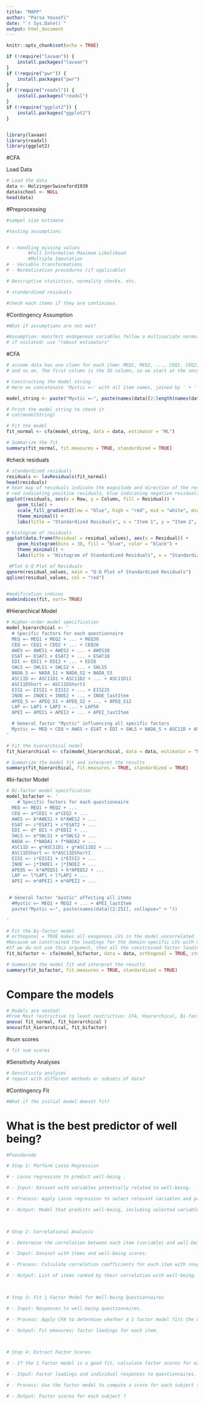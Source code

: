---
title: "MAPP"
author: "Parsa Yousefi"
date: "`r Sys.Date()`"
output: html_document
---

```{r setup, include=FALSE}
knitr::opts_chunk$set(echo = TRUE)

if (!require("lavaan")) {
    install.packages("lavaan")
}
if (!require("pwr")) {
    install.packages("pwr")
}
if (!require("readxl")) {
    install.packages("readxl")
}
if (!require("ggplot2")) {
    install.packages("ggplot2")
}


library(lavaan)
library(readxl)
library(ggplot2)


```



#CFA

Load Data
```{r}
# Load the data
data <- HolzingerSwineford1939
data$school <- NULL
head(data)

```

#Preprocessing
```{r}
#sampel size estimate

#testing assumptions


# - Handling missing values
        #Full Information Maximum Likelihood
        #Multiple Imputation
# - Variable transformations
# - Normalization procedures (if applicable)

# Descriptive statistics, normality checks, etc.

# standardized residuals

#check each items if they are continious. 

```
#Contingency Assumption
```{r}
#What if assumptions are not met?

#Assumption: manifest endogenous variables follow a multivariate normal distribution
# if violated: use "robust estimators"


```

#CFA
```{r}
# assume data has one clumn for each item: MEQ1, MEQ2, ..., CEQ1, CEQ2, ..., AWE1, AWE2,
# and so on. The first column is the ID column, so we start at the second column (index 2)

# Constructing the model string
# Here we concatenate 'Mystic =~' with all item names, joined by ' + '

model_string <- paste("Mystic =~", paste(names(data)[2:length(names(data))], collapse=" + "))

# Print the model string to check it
# cat(modelString)

# Fit the model
fit_normal <- cfa(model_string, data = data, estimator = "ML")

# Summarize the fit
summary(fit_normal, fit.measures = TRUE, standardized = TRUE)
```

#check residuals
```{r}

# standardized residuals
residuals <- lavResiduals(fit_normal)
head(residuals)
# heat map of residuals indicate the magnitude and direction of the residuals, 
# red indicating positive residuals, blue indicating negative residuals, and white indicating residuals close to zero.
ggplot(residuals, aes(x = Row, y = Column, fill = Residual)) +
    geom_tile() +
    scale_fill_gradient2(low = "blue", high = "red", mid = "white", midpoint = 0, limit = c(-3, 3)) +
    theme_minimal() +
    labs(title = "Standardized Residuals", x = "Item 1", y = "Item 2", fill = "Residual")

# histogram of residuals
ggplot(data.frame(Residual = residual_values), aes(x = Residual)) +
    geom_histogram(bins = 30, fill = "blue", color = "black") +
    theme_minimal() +
    labs(title = "Histogram of Standardized Residuals", x = "Standardized Residual", y = "Frequency")

 #Plot Q-Q Plot of Residuals
qqnorm(residual_values, main = "Q-Q Plot of Standardized Residuals")
qqline(residual_values, col = "red")


#modification indices
modeindices(fit, sort= TRUE)

```


#Hierarchical Model
```{r}


# Higher-order model specification 
model_hierarchical <- '
  # Specific factors for each questionnaire
  MEQ =~ MEQ1 + MEQ2 + ... + MEQ30
  CEQ =~ CEQ1 + CEQ2 + ... + CEQ26
  AWES =~ AWES1 + AWES2 + ... + AWES30
  ESAT =~ ESAT1 + ESAT2 + ... + ESAT18
  EDI =~ EDI1 + EDI2 + ... + EDI8
  SWLS =~ SWLS1 + SWLS2 + ... + SWLS5
  NADA_S =~ NADA_S1 + NADA_S2 + NADA_S3
  ASC11D =~ ASC11D1 + ASC11D2 + ... + ASC11D11
  ASC11DShort =~ ASC11DShort1
  EISI =~ EISI1 + EISI2 + ... + EISI25
  INOE =~ INOE1 + INOE2 + ... + INOE_lastItem
  APEQ_S =~ APEQ_S1 + APEQ_S2 + ... + APEQ_S12
  LAP =~ LAP1 + LAP2 + ... + LAP56
  APEI =~ APEI1 + APEI2 + ... + APEI_lastItem

  # General factor "Mystic" influencing all specific factors
  Mystic =~ MEQ + CEQ + AWES + ESAT + EDI + SWLS + NADA_S + ASC11D + ASC11DShort + INOE + EISI + APEQ_S + LAP + APEI
'

# Fit the hierarchical model 
fit_hierarchical <- cfa(model_hierarchical, data = data, estimator = "ML")

# Summarize the model fit and interpret the results
summary(fit_hierarchical, fit.measures = TRUE, standardized = TRUE)


```

#bi-factor Model
```{r}
# Bi-factor model specification
model_bifactor <- '
    # Specific factors for each questionnaire
  MEQ =~ MEQ1 + MEQ2 + ... 
  CEQ =~ a*CEQ1 + a*CEQ2 + ... 
  AWES =~ b*AWES1 + b*AWES2 + ...
  ESAT =~ c*ESAT1 + c*ESAT2 + ... 
  EDI =~ d* DI1 + d*EDI2 + ... 
  SWLS =~ e*SWLS1 + e*SWLS2 + ... 
  NADA =~ f*NADA1 + f*NADA2 + ... 
  ASC11D =~ g*ASC11D1 + g*ASC11D2 + ... 
  ASC11DShort =~ h*ASC11DShort1 
  EISI =~ i*EISI1 + i*EISI2 + ... 
  INOE =~ j*INOE1 + j*INOE2 + ... 
  APEQS =~ k*APEQS1 + k*APEQS2 + ... 
  LAP =~ l*LAP1 + l*LAP2 + ... 
  APEI =~ m*APEI1 + m*APEI2 + ... 
  

 # General factor "mystic" affecting all items
  #Mystic =~ MEQ1 + MEQ2 + ... + APEI_lastItem
  paste("Mystic =~", paste(names(data)[2:251], collapse=" + "))

'

# Fit the bi-factor model
# orthogonal = TRUE makes all exogenous LVs in the model uncorrelated
#because we constrained the loadings for the domain-specific LVs with only two indicator 
#If we do not use this argument, then all the constrained factor loadings are set to 1 
fit_bifactor <- cfa(model_bifactor, data = data, orthogonal = TRUE, std.lv=TRUE, estimator = "ML")

# Summarize the model fit and interpret the results
summary(fit_bifactor, fit.measures = TRUE, standardized = TRUE)
```	

# Compare the models
```{r}
# Models are nested! 
#From Most restrictive to least restrictive: CFA, Hierarchical, Bi-factor
anova( fit_normal, fit_hierarchical )
anova(fit_hierarchical, fit_bifactor)

```

#sum scores
```{r}

# fit sum scores 


```
#Sensitivity Analyses
```{r}
# Sensitivity analyses
# repeat with different methods or subsets of data?
```

#Contingency Fit
```{r}
#What if the initial model doesnt fit?


```

# What is the best predictor of well being?
```{r}
#Pseudocode

# Step 1: Perform Lasso Regression

# - Lasso regression to predict well-being .

# - Input: Dataset with variables potentially related to well-being.

# - Process: Apply Lasso regression to select relevant variables and predict well-being.

# - Output: Model that predicts well-being, including selected variables.

 

# Step 2: Correlational Analysis

# - Determine the correlation between each item (variable) and well-being.

# - Input: Dataset with items and well-being scores.

# - Process: Calculate correlation coefficients for each item with respect to well-being.

# - Output: List of items ranked by their correlation with well-being.

 

# Step 3: Fit 1 Factor Model for Well-being Questionnaires

# - Input: Responses to well-being questionnaires.

# - Process: Apply CFA to determine whether a 1 factor model fits the data.

# - Output: Fit emasures; factor loadings for each item.

 

# Step 4: Extract Factor Scores

# - If the 1 factor model is a good fit, calculate factor scores for each subject.

# - Input: Factor loadings and individual responses to questionnaires.

# - Process: Use the factor model to compute a score for each subject that represents their level of well-being.

# - Output: Factor scores for each subject ?
```
